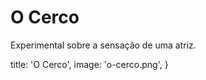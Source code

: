 # O Cerco

Experimental sobre a sensação de uma atriz.

  title: 'O Cerco',
  image: 'o-cerco.png',
}